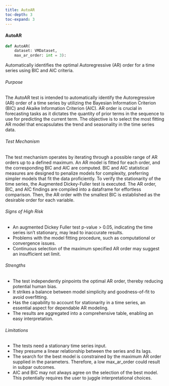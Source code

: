 ```yaml
---
title: AutoAR
toc-depth: 3
toc-expand: 3
---
```






 
#### AutoAR

```python
def AutoAR(
    dataset: VMDataset,
    max_ar_order: int = 3):
```

Automatically identifies the optimal Autoregressive (AR) order for a time series using BIC and AIC criteria.

###### Purpose

The AutoAR test is intended to automatically identify the Autoregressive (AR) order of a time series by utilizing
the Bayesian Information Criterion (BIC) and Akaike Information Criterion (AIC). AR order is crucial in forecasting
tasks as it dictates the quantity of prior terms in the sequence to use for predicting the current term. The
objective is to select the most fitting AR model that encapsulates the trend and seasonality in the time series
data.

###### Test Mechanism

The test mechanism operates by iterating through a possible range of AR orders up to a defined maximum. An AR model
is fitted for each order, and the corresponding BIC and AIC are computed. BIC and AIC statistical measures are
designed to penalize models for complexity, preferring simpler models that fit the data proficiently. To verify the
stationarity of the time series, the Augmented Dickey-Fuller test is executed. The AR order, BIC, and AIC findings
are compiled into a dataframe for effortless comparison. Then, the AR order with the smallest BIC is established as
the desirable order for each variable.

###### Signs of High Risk

- An augmented Dickey Fuller test p-value > 0.05, indicating the time series isn't stationary, may lead to
inaccurate results.
- Problems with the model fitting procedure, such as computational or convergence issues.
- Continuous selection of the maximum specified AR order may suggest an insufficient set limit.

###### Strengths

- The test independently pinpoints the optimal AR order, thereby reducing potential human bias.
- It strikes a balance between model simplicity and goodness-of-fit to avoid overfitting.
- Has the capability to account for stationarity in a time series, an essential aspect for dependable AR modeling.
- The results are aggregated into a comprehensive table, enabling an easy interpretation.

###### Limitations

- The tests need a stationary time series input.
- They presume a linear relationship between the series and its lags.
- The search for the best model is constrained by the maximum AR order supplied in the parameters. Therefore, a low
max_ar_order could result in subpar outcomes.
- AIC and BIC may not always agree on the selection of the best model. This potentially requires the user to juggle
interpretational choices.




 